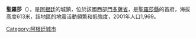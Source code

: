 '''聖羅莎'''（{{lang-es|Santa Rosa}}），是[[阿根廷|阿根廷]]的城鎮，位於該國西部[[門多薩省|門多薩省]]，是[[聖羅莎縣_(門多薩省)|聖羅莎縣]]的首府，海拔高度613米，該地區的地震活動頻繁和低強度，2001年人口1,969。

{{Argentina-geo-stub}}
[[Category:阿根廷城市|Category:阿根廷城市]]